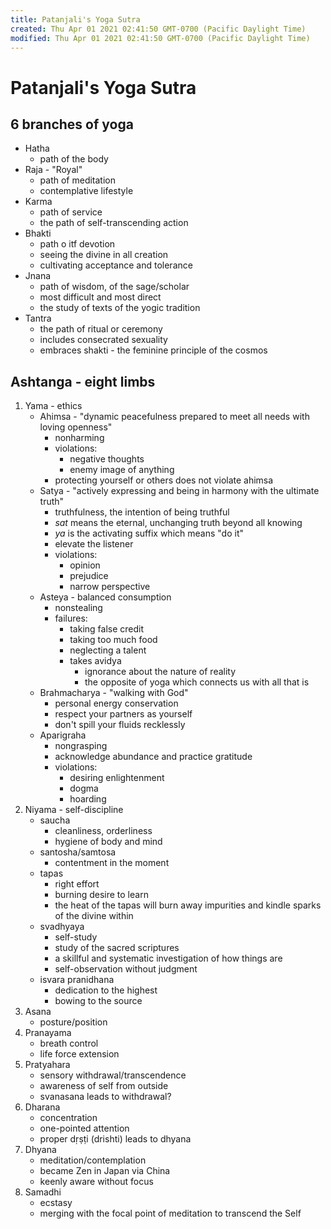 ```yaml
---
title: Patanjali's Yoga Sutra
created: Thu Apr 01 2021 02:41:50 GMT-0700 (Pacific Daylight Time)
modified: Thu Apr 01 2021 02:41:50 GMT-0700 (Pacific Daylight Time)
---
```


# Patanjali's Yoga Sutra

## 6 branches of yoga

- Hatha
  - path of the body
- Raja - "Royal"
  - path of meditation
  - contemplative lifestyle
- Karma
  - path of service
  - the path of self-transcending action
- Bhakti
  - path o itf devotion
  - seeing the divine in all creation
  - cultivating acceptance and tolerance
- Jnana
  - path of wisdom, of the sage/scholar
  - most difficult and most direct
  - the study of texts of the yogic tradition
- Tantra
  - the path of ritual or ceremony
  - includes consecrated sexuality
  - embraces shakti - the feminine principle of the cosmos

## Ashtanga - eight limbs

1. Yama - ethics
   - Ahimsa - "dynamic peacefulness prepared to meet all needs with loving openness"
     - nonharming
     - violations:
       - negative thoughts
       - enemy image of anything
     - protecting yourself or others does not violate ahimsa
   - Satya - "actively expressing and being in harmony with the ultimate truth"
     - truthfulness, the intention of being truthful
     - _sat_ means the eternal, unchanging truth beyond all knowing
     - _ya_ is the activating suffix which means "do it"
     - elevate the listener
     - violations:
       - opinion
       - prejudice
       - narrow perspective
   - Asteya - balanced consumption
     - nonstealing
     - failures:
       - taking false credit
       - taking too much food
       - neglecting a talent
       - takes avidya
         - ignorance about the nature of reality
         - the opposite of yoga which connects us with all that is
   - Brahmacharya - "walking with God"
     - personal energy conservation
     - respect your partners as yourself
     - don't spill your fluids recklessly
   - Aparigraha
     - nongrasping
     - acknowledge abundance and practice gratitude
     - violations:
       - desiring enlightenment
       - dogma
       - hoarding
2. Niyama - self-discipline
   - saucha
     - cleanliness, orderliness
     - hygiene of body and mind
   - santosha/samtosa
     - contentment in the moment
   - tapas
     - right effort
     - burning desire to learn
     - the heat of the tapas will burn away impurities and kindle sparks of the divine within
   - svadhyaya
     - self-study
     - study of the sacred scriptures
     - a skillful and systematic investigation of how things are
     - self-observation without judgment
   - isvara pranidhana
     - dedication to the highest
     - bowing to the source
3. Asana
   - posture/position
4. Pranayama
   - breath control
   - life force extension
5. Pratyahara
   - sensory withdrawal/transcendence
   - awareness of self from outside
   - svanasana leads to withdrawal?
6. Dharana
   - concentration
   - one-pointed attention
   - proper dṛṣṭi (drishti) leads to dhyana
7. Dhyana
   - meditation/contemplation
   - became Zen in Japan via China
   - keenly aware without focus
8. Samadhi
   - ecstasy
   - merging with the focal point of meditation to transcend the Self
